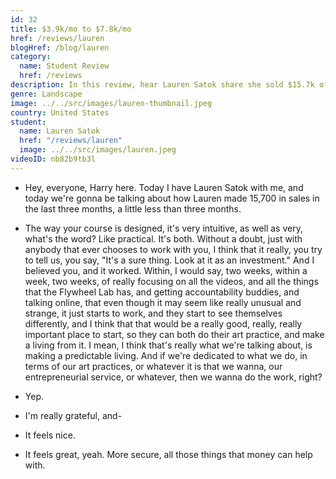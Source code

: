 ```yaml
---
id: 32
title: $3.9k/mo to $7.8k/mo
href: /reviews/lauren
blogHref: /blog/lauren
category:
  name: Student Review
  href: /reviews
description: In this review, hear Lauren Satok share she sold $15.7k of her back country Canadian landscapes in less than 60 days and then was featured by the Cloud Appreciation Society.
genre: Landscape
image: ../../src/images/lauren-thumbnail.jpeg
country: United States
student:
  name: Lauren Satok
  href: "/reviews/lauren"
  image: ../../src/images/lauren.jpeg
videoID: nb82b9tb3l
---
```


- Hey, everyone, Harry here. Today I have Lauren Satok with me, and today we're gonna be talking about how Lauren made 15,700 in sales in the last three months, a little less than three months.

- The way your course is designed, it's very intuitive, as well as very, what's the word? Like practical. It's both. Without a doubt, just with anybody that ever chooses to work with you, I think that it really, you try to tell us, you say, "It's a sure thing. Look at it as an investment." And I believed you, and it worked. Within, I would say, two weeks, within a week, two weeks, of really focusing on all the videos, and all the things that the Flywheel Lab has, and getting accountability buddies, and talking online, that even though it may seem like really unusual and strange, it just starts to work, and they start to see themselves differently, and I think that that would be a really good, really, really important place to start, so they can both do their art practice, and make a living from it. I mean, I think that's really what we're talking about, is making a predictable living. And if we're dedicated to what we do, in terms of our art practices, or whatever it is that we wanna, our entrepreneurial service, or whatever, then we wanna do the work, right?

- Yep.

- I'm really grateful, and-

- It feels nice.

- It feels great, yeah. More secure, all those things that money can help with.
